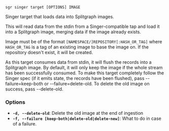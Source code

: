 
```sgr singer target [OPTIONS] IMAGE```

Singer target that loads data into Splitgraph images.

This will read data from the stdin from a Singer-compatible tap and load it into
a Splitgraph image, merging data if the image already exists.

Image must be of the format `[NAMESPACE/]REPOSITORY[:HASH_OR_TAG]` where `HASH_OR_TAG`
is a tag of an existing image to base the image on. If the repository doesn't exist,
it will be created.

As this target consumes data from stdin, it will flush the records into a Splitgraph image. By
default, it will only keep the image if the whole stream has been successfully consumed. To
make this target completely follow the Singer spec (if it emits state, the records have been
flushed), pass --failure=keep-both or --failure=delete-old. To delete the old image on success,
pass --delete-old.

### Options

  * **`-d, --delete-old`**: Delete the old image at the end of ingestion
  * **`-f, --failure [keep-both|delete-old|delete-new]`**: What to do in case of a failure.
